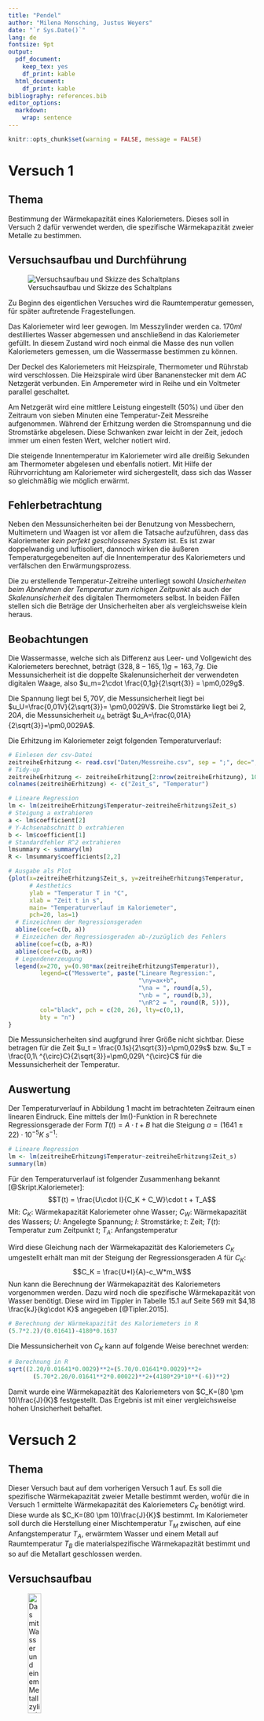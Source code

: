 ```yaml
---
title: "Pendel"
author: "Milena Mensching, Justus Weyers"
date: "`r Sys.Date()`"
lang: de
fontsize: 9pt
output:
  pdf_document: 
    keep_tex: yes
    df_print: kable
  html_document:
    df_print: kable
bibliography: references.bib
editor_options: 
  markdown: 
    wrap: sentence
---
```


```r
knitr::opts_chunk$set(warning = FALSE, message = FALSE) 
```

# Versuch 1

## Thema

Bestimmung der Wärmekapazität eines Kaloriemeters.
Dieses soll in Versuch 2 dafür verwendet werden, die spezifische Wärmekapazität zweier Metalle zu bestimmen.

## Versuchsaufbau und Durchführung

![Versuchsaufbau und Skizze des Schaltplans](%22Bilder/Versuchsaufbau.png%22)

Zu Beginn des eigentlichen Versuches wird die Raumtemperatur gemessen, für später auftretende Fragestellungen.

Das Kaloriemeter wird leer gewogen.
Im Messzylinder werden ca. $170ml$ destilliertes Wasser abgemessen und anschließend in das Kaloriemeter gefüllt.
In diesem Zustand wird noch einmal die Masse des nun vollen Kaloriemeters gemessen, um die Wassermasse bestimmen zu können.

Der Deckel des Kaloriemeters mit Heizspirale, Thermometer und Rührstab wird verschlossen.
Die Heizspirale wird über Bananenstecker mit dem AC Netzgerät verbunden.
Ein Amperemeter wird in Reihe und ein Voltmeter parallel geschaltet.

Am Netzgerät wird eine mittlere Leistung eingestellt (50%) und über den Zeitraum von sieben Minuten eine Temperatur-Zeit Messreihe aufgenommen.
Während der Erhitzung werden die Stromspannung und die Stromstärke abgelesen.
Diese Schwanken zwar leicht in der Zeit, jedoch immer um einen festen Wert, welcher notiert wird.

Die steigende Innentemperatur im Kaloriemeter wird alle dreißig Sekunden am Thermometer abgelesen und ebenfalls notiert.
Mit Hilfe der Rührvorrichtung am Kaloriemeter wird sichergestellt, dass sich das Wasser so gleichmäßig wie möglich erwärmt.

## Fehlerbetrachtung
Neben den Messunsicherheiten bei der Benutzung von Messbechern, Multimetern und Waagen ist vor allem die Tatsache aufzuführen, dass das Kaloriemeter *kein perfekt geschlossenes System* ist. 
Es ist zwar doppelwandig und luftisoliert, dannoch wirken die äußeren Temperaturgegebeneiten auf die Innentemperatur des Kaloriemeters und verfälschen den Erwärmungsprozess.

Die zu erstellende Temperatur-Zeitreihe unterliegt sowohl *Unsicherheiten beim Abnehmen der Temperatur zum richigen Zeitpunkt* als auch der *Skalenunsicherheit* des digitalen Thermometers selbst. 
In beiden Fällen stellen sich die Beträge der Unsicherheiten aber als vergleichsweise klein heraus.

## Beobachtungen

Die Wassermasse, welche sich als Differenz aus Leer- und Vollgewicht des Kaloriemeters berechnet, beträgt $(328,8-165,1)g=163,7g$.
Die Messunsicherheit ist die doppelte Skalenunsicherheit der verwendeten digitalen Waage, also $u_m=2\cdot \frac{0,1g}{2\sqrt{3}} = \pm0,029g$.

Die Spannung liegt bei $5,70V$, die Messunsicherheit liegt bei $u_U=\frac{0,01V}{2\sqrt{3}}= \pm0,0029V$.
Die Stromstärke liegt bei $2,20A$, die Messunsicherheit $u_A$ beträgt $u_A=\frac{0,01A}{2\sqrt{3}}=\pm0,0029A$.

Die Erhitzung im Kaloriemeter zeigt folgenden Temperaturverlauf:

```r
# Einlesen der csv-Datei
zeitreiheErhitzung <- read.csv("Daten/Messreihe.csv", sep = ";", dec=",")
# Tidy-up
zeitreiheErhitzung <- zeitreiheErhitzung[2:nrow(zeitreiheErhitzung), 10:11]
colnames(zeitreiheErhitzung) <- c("Zeit_s", "Temperatur")

# Lineare Regression
lm <- lm(zeitreiheErhitzung$Temperatur~zeitreiheErhitzung$Zeit_s)
# Steigung a extrahieren
a <- lm$coefficient[2]
# Y-Achsenabschnitt b extrahieren
b <- lm$coefficient[1]
# Standardfehler R^2 extrahieren
lmsummary <- summary(lm)
R <- lmsummary$coefficients[2,2]

# Ausgabe als Plot
{plot(x=zeitreiheErhitzung$Zeit_s, y=zeitreiheErhitzung$Temperatur,
      # Aesthetics
      ylab = "Temperatur T in °C",
      xlab = "Zeit t in s",
      main= "Temperaturverlauf im Kaloriemeter",
      pch=20, las=1)
  # Einzeichnen der Regressionsgeraden
  abline(coef=c(b, a))
  # Einzeichen der Regressiosgeraden ab-/zuzüglich des Fehlers
  abline(coef=c(b, a-R))
  abline(coef=c(b, a+R))
  # Legendenerzeugung
  legend(x=270, y=(0.98*max(zeitreiheErhitzung$Temperatur)), 
         legend=c("Messwerte", paste("Lineare Regression:",
                                     "\ny=ax+b",
                                     "\na = ", round(a,5), 
                                     "\nb = ", round(b,3),
                                     "\nR^2 = ", round(R, 5))),
         col="black", pch = c(20, 26), lty=c(0,1),
         bty = "n")
}
```

Die Messunsicherheiten sind augfgrund ihrer Größe nicht sichtbar.
Diese betragen für die Zeit $u_t = \frac{0.1s}{2\sqrt{3}}=\pm0,029s$ bzw.
$u_T = \frac{0,1\ ^{\circ}C}{2\sqrt{3}}=\pm0,029\ ^{\circ}C$ für die Messunsicherheit der Temperatur.

## Auswertung

Der Temperaturverlauf in Abbildung 1 macht im betrachteten Zeitraum einen linearen Eindruck.
Eine mittels der lm()-Funktion in R berechnete Regressionsgerade der Form $T(t)=A\cdot t+B$ hat die Steigung $a=(1641\pm 22)\cdot 10^{-5}K\ s^{-1}$:

```r
# Lineare Regression
lm <- lm(zeitreiheErhitzung$Temperatur~zeitreiheErhitzung$Zeit_s)
summary(lm)
```

Für den Temperaturverlauf ist folgender Zusammenhang bekannt [@Skript.Kaloriemeter]: 
$$T(t) = \frac{U\cdot I}{C_K + C_W}\cdot t + T_A$$ 
Mit: $C_K$: Wärmekapazität Kaloriemeter ohne Wasser; $C_W$: Wärmekapazität des Wassers; $U$: Angelegte Spannung; $I$: Stromstärke; $t$: Zeit; $T(t)$: Temperatur zum Zeitpunkt $t$; $T_A$: Anfangstemperatur

Wird diese Gleichung nach der Wärmekapazität des Kaloriemeters $C_K$ umgestellt erhält man mit der Steigung der Regressionsgeraden $A$ für $C_K$: 
$$C_K = \frac{U*I}{A}-c_W*m_W$$ 
Nun kann die Berechnung der Wärmekapazität des Kaloriemeters vorgenommen werden.
Dazu wird noch die spezifische Wärmekapazität von Wasser benötigt.
Diese wird im Tippler in Tabelle 15.1 auf Seite 569 mit $4,18 \frac{kJ}{kg\cdot K}$ angegeben [@Tipler.2015].

\begin{equation*}
\begin{split}
C_K &= \frac{U*I}{A}-c_W*m_W\\
\Rightarrow &=\frac{5,70V*2,20A}{0,01641\frac{K}{s}}-4180\frac{J}{kg\cdot K}*0,1637kg\\
\underset{\text{mit VAs=J}}{\Leftrightarrow} &= 79,90219\frac{J}{K}\\
\end{split}
\end{equation*}

```r
# Berechnung der Wärmekapazität des Kaloriemeters in R
(5.7*2.2)/(0.01641)-4180*0.1637
```

Die Messunsicherheit von $C_K$ kann auf folgende Weise berechnet werden:

\begin{equation*}
\begin{split}
u_{C_K} &= \sqrt{(\frac{\partial C_K}{\partial U}*u_U)^2+(\frac{\partial C_K}{\partial I}*u_I)^2+(\frac{\partial C_K}{\partial A}*u_A)^2+(\frac{\partial C_K}{\partial m_w}*u_{m_w})}\\
&=\sqrt{(\frac{I}{A}*u_U)^2+(\frac{U}{A}*u_I)^2+(\frac{U*I}{A^2}*u_A)^2+(c_w*u_{m_w})^2}\\
&= ((\frac{2,20A}{0,01641\frac{K}{s}}*0,0029V)^2+(\frac{5,70V}{0,01641\frac{K}{s}}*0,0029A)^2+(\frac{5,70V*2,20A}{(0,01641\frac{K}{s})^2}*0,00022\frac{K}{s})^2\\
&\ \ \ \ +(4180\frac{J}{kg\cdot K}*29\cdot 10^{-6}kg)^2)^{\frac{1}{2}}\\
&= 10.30224 \frac{J}{K}
\end{split}
\end{equation*}

```r
# Berechnung in R
sqrt((2.20/0.01641*0.0029)**2+(5.70/0.01641*0.0029)**2+
       (5.70*2.20/0.01641**2*0.00022)**2+(4180*29*10**(-6))**2)
```

Damit wurde eine Wärmekapazität des Kaloriemeters von $C_K=(80 \pm 10)\frac{J}{K}$ festgestellt.
Das Ergebnis ist mit einer vergleichsweise hohen Unsicherheit behaftet.

# Versuch 2

## Thema

Dieser Versuch baut auf dem vorherigen Versuch 1 auf.
Es soll die spezifische Wärmekapazität zweier Metalle bestimmt werden, wofür die in Versuch 1 ermittelte Wärmekapazität des Kaloriemeters $C_K$ benötigt wird. 
Diese wurde als $C_K=(80 \pm 10)\frac{J}{K}$ bestimmt. 
Im Kaloriemeter soll durch die Herstellung einer Mischtemperatur $T_M$ zwischen, auf eine Anfangstemperatur $T_A$, erwärmtem Wasser und einem Metall auf Raumtemperatur $T_B$ die materialspezifische Wärmekapazität bestimmt und so auf die Metallart  geschlossen werden.

## Versuchsaufbau

![Das mit Wasser und einem Metallzylinder gefüllte Kaloriemeter](Bilder/V2.png){width=25%, height=25%}

Wasser wird auf einer Heizplatte auf ca. 50°C erwärmt.
Dann wird das Thermometer in den Deckel des Kaloriemeters gesteckt, das Wasser eingefüllt, der Deckel geschlossen und $T_A$ am Thermometer abgelesen.

## Fehlerbetrachtung
Viel mehr noch, als in Versuch 1, ist der *Wärmeverlust* während des Versuches eine Fehlerquelle. 
Dies ist bedingt durch den starken Temperaturgradienten von ca. $30K$ zwischen der Innentemperatur des Kaloriemeters und der Raumtemperatur, welche bei ca. 20°C lag. 
Der darum hohe Wärmeabfluss aus dem Kaloriemeter ist besonders am Deckel bemerkbar, welcher sich während des Versuches spürbar erwärmte.

Unter anderem dieser Effekt führte dazu, dass es keinen eindeutig bestimmbaren Wert für die Mischtemperatur im Kaloriemeter gab.
Stattdessen fiel der Temperaturwert stetig.
Es wurde dann ein Wert notiert, der, um den steigenden Einfluss des Wärmeverlustes klein zu halten, zu einem Zeitpukt abgelesen wurde, als sich die Temperaturabnahme im Kaloriemeter deutlich verlangsamte.

Eventuell wäre eine Erwärmung des Wassers auf z.B. 30°C für den Versuch ausreichend gewesen und hätte bessere Ergebnisse geliefert, aufgrund der dann geringeren Wärmeabgabe des Kaloriemeters.

Weitere Fehlerquellen sind Messunsicherheiten, welche im Gegensatz zum Wärmeverlust aber in den folgenden Fehlerrechnungen berücksichtigt werden.

## Durchführung

Die zwei Metalle werden nacheinander untersucht.
Zuerst ein kupferfarbenes, im Vergleich schwereres Metall, als zweites ein aluminiumgraues, leichteres Metall.

Die Volumenbestimmung der Metallzylinder erfolgte über die Bestimmung der Wasserverdrängung in einem Standzylinder.
<!-- Die Skalenunsicherheit des Messbechers lag bei $u_{Skala}=\frac{1ml}{2\sqrt{6}}=0,20ml$. -->

Da die Metallzylinder gut $20ml$ Volumen einnahmen, wurden im Becherglas wurden für jeden Versuch ca. $150ml$ Wasser abgemessen, um das Kaloriemeter mit ca. 170ml ausreichend zu füllen.
Die Bestimmung der verwendeten Wassermasse erfolgte dann durch Abwiegen des vollen und des leeren Becherglases und durch anschließendes Subtrahieren der beiden Werte.
Die Messunsicherheit der Wassermasse beträgt zweimal die Skalenunsicherheit der verwendeten digitalen Waage, also $u_{m_w}=2*\frac{0,1g}{2\sqrt{3}}=\pm0.058g$.

Nach der Bestimmung des Metallvolumens und der Masse des Wassers wurde dieses im Becherglas auf etwa $50^\circ C$ erwärmt. Die genaue Anfangstemperatur wurde anschließend im Kaloriemeter gemessen.
Die Skalenunsicherheit des digitalen Thermometers lag bei $u_T = \frac{0.1^\circ C}{2\sqrt{3}} = \pm0.029^\circ C$.
Die gemessene Anfangstemperatur im Kaloriemeter betrug $T_A=(50,000\pm 0,029)^\circ C$.

Der erste Metallzylinder wurde dann in das Kaloriemeter gestellt und die Temperaturabnahme auf dem Thermometer verfolgt.

Für das zweite Metall wurde im Anschluss auf gleiche Weise verfahren.

## Beobachtungen

Zur Berechnung der Unsicherheiten wurden die Skalenungenauigkeiten mit folgenden Formeln bestimmt:
\begin{itemize}
  \item Digitale Anzeigen: $\frac{a}{2\sqrt{3}}$
  \item Analoge Anzeigen: $\frac{a}{2\sqrt{6}}$
\end{itemize}

Folgendes wurde für die zwei Metalle bestimmt:
```r
# Messgrößen
groesse = c("C Kaloriemeter [J/K]", "Becherglas mit Wasser [g]", "Masse Becherglas [g]", "Wassermasse [g]", "Metallmasse [g]", "Metallvolumen [ml]", "Anfangstemperatur [K]", "Mischtemperatur [K]", "Raumtemperatur [K]")
messwerte <- data.frame(Messwert = c(80, 235.5, 97.4, 235.5-97.4, 198.0, 23.00, 273.15+50.000, 273.15+44.2, 273.15+20),
                        Formelzeichen = c("C_K", "-", "-", "m_w", "m_F", "V_F", "T_A", "T_M", "T_B"),
                        Geräteart = c("-", "digital", "digital", "-", "digital", "analog", "digital", "digital", "digital"),
                        Skaleneinheit = c("-", 0.1, 0.1, "-", 0.1, 1, 0.1, 0.1, 0.1),
                        Unsicherheit = c(10, 0.029, 0.029, 2*0.029, 0.029, 0.20, 0.029, 0.029, 0.029)
                        )
rownames(messwerte) <- groesse
knitr::kable(messwerte, caption = "Aufgenommene Messwerte samt Unsicherheiten für das untersuchte orangene Metall")
```

```r
# Messgrößen
groesse = c("C Kaloriemeter [J/K]", "Becherglas mit Wasser [g]", "Masse Becherglas [g]", "Wassermasse [g]", "Metallmasse [g]", "Metallvolumen [ml]", "Anfangstemperatur []", "Mischtemperatur [K]", "Raumtemperatur [K]")
messwerte <- data.frame(Messwert = c(80, 241.3, 97.4, 241.3-97.4, 176.12,22.00, 273.150+49.100, 273.150+42.8, 273.15+20.0),
                        Formelzeichen = c("C_K", "-", "-", "m_w", "m_F", "V_F", "T_A", "T_M", "T_B"),
                        Geräteart = c("-", "digital", "digital", "-", "digital", "analog", "digital", "digital", "digital"),
                        Skaleneinheit = c("-", 0.1, 0.1, "-", 0.1, 1, 0.1, 0.1, 0.1),
                        Unsicherheit = c(10, 0.029, 0.029, 2*0.029, 0.029, 0.20, 0.029, 0.029, 0.029)
                        )
rownames(messwerte) <- groesse
knitr::kable(messwerte, caption = "Aufgenommene Messwerte samt Unsicherheiten für das untersuchte graue Metall")
```

## Auswertung

### Bestimmung der spezifischen Wärmekapazität für die zwei Metalle

Mittels der Formel zur Berechnung der spezifischen Wärmekapazität $c_F$ in einem Kaloriemeter, siehe [@Skript.Kaloriemeter], kann nun eben diese für beide Metalle berechnet werden.
\begin{equation}\label{Kaloriemeter:c_F}
c_F = \frac{(C_K + m_W\cdot c_W)\cdot (TM-TB)}{m_F\cdot (TA-TM)}
\end{equation}

Mit den den obigen Tabellen 1 und 2 aufgeführten Werten folgt damit für die bestimmten Bestwerte der beiden Metalle:
$$c_F(Metall\ 1) = \frac{(80\frac{J}{K}+0,1381kg\cdot 4180\frac{J}{kg\cdot K})\cdot (317,35-293,15)K}{0,1980kg\cdot(323,15-317,35)K}= 13850,26\frac{J}{kg\cdot K}$$
```r
# Berechnung in R
((80+0.1381*4180)*(317.35-293.15))/(0.1980*(323.15-317.35))
((80+0.1381*4180)*(323.15-317.35))/(0.1980*(317.35-293.15))
```
$$c_F(Metall\ 2) = \frac{(80\frac{J}{K}+0,1439kg\cdot 4180\frac{J}{kg\cdot K})\cdot (315,95-293,15)K}{0,17612kg\cdot(322,25-315,95)K}= 14004,02\frac{J}{kg\cdot K}$$
```r
# Berechnung in R
((80+0.1439*4180)*(315.95-293.15))/(0.17612*(322.25-315.95))
((80+0.1439*4180)*(322.25-315.95))/(0.17612*(315.95-293.15))

```
Die beiden Werte sind viel zu groß.

### Unsicherheit der spezifische Wärmekapazität der Feststoffe 
Aus Formel \ref{Kaloriemeter:c_F} kann über die Gausssche Fehlerfortpflanzung die zugehörige Messunsicherheit $u_{c_F}$ berechnet werden.

$$u_{c_F}=\sqrt{(\frac{\partial c_F}{\partial C_K}*u_{C_K})^2+(\frac{\partial c_F}{\partial m_w}*u_{m_w})^2+(\frac{\partial c_F}{\partial T_M}*u_{T_M})^2+ (\frac{\partial c_F}{\partial T_B}*u_{T_B})^2+ (\frac{\partial c_F}{\partial m_F}*u_{m_F})^2+ (\frac{\partial c_F}{\partial T_A}*u_{T_A})^2}$$

$=[(\frac{(1+m_w*c_w)*(T_M-T_B)}{m_F*(T_A-T_B)}u_{C_K})^2+(\frac{(C_K+c_w)(T_M-T_B)}{m_F(T_A-T_M)}*u_{m_w})^2+(\frac{(C_K+m_w*c_w)*(1-T_B)}{m_F(T_A-1)}*u_{T_M})^2$
$\ +(\frac{(C_K+m_w*c_w)*(T_M-1)}{m_F(T_A-T_M)}*u_{T_B})^2+(\frac{(C_K+m_w*c_w)*(T_M-T_B)}{T_A-T_M}*u_{m_F})^2$
$\ +(\frac{(C_K+m_w*c_w)*(T_M-T_B)}{m_F(1-T_M)}*u_{T_A})^2]^{\frac{1}{2}}$

Nun können die Werte, die für die zwei Metalle ermittelt wurden, eingesetzt werden:

### Unsicherheit spezifische Wärmekapazität oranges Metall

Einsetzen in die obige Formel ergibt:

$u_{c_F}(Metall\ 1)=[(\frac{(1+0,13810kg\cdot 4180\frac{J}{kg\cdot K})\cdot (317,35K-293,150K)}{0,19800kg\cdot (323,15K-293,150K)}\cdot 10\frac{J}{K})^2+(\frac{(80\frac{J}{K}+4180\frac{J}{kg\cdot K})(317,35K-293,150K)}{0,19800kg(323,15K-317,35K)}\cdot 0,000058kg)^2+(\frac{(80\frac{J}{K}+0,13810kg\cdot 4180\frac{J}{kg\cdot K})\cdot (1-293,150K)}{0,19800kg(323,15K-1)}\cdot 0,029K)^2+(\frac{(80\frac{J}{K}+0,13810kg\cdot 4180\frac{J}{kg\cdot K})\cdot (317,35K-1)}{0,19800kg(323,15K-317,35K)}\cdot 0,029K)^2+(\frac{(80\frac{J}{K}+0,13810kg\cdot 4180\frac{J}{kg\cdot K})\cdot (317,35K-293,150K)}{323,15K-317,35K}\cdot 0,000029kg)^2+(\frac{(80\frac{J}{K}+0,13810kg\cdot 4180\frac{J}{kg\cdot K})\cdot (317,35K-293,150K)}{0,19800kg(1-317,35K)}\cdot 0,029K)^2]^{\frac{1}{2}}$

\newpage
```r
# Konstanten
C_K = 80 #J/kg
u_CK = 10 #J/kg
u_mw = 0.000058 #kg
u_mF = 0.000029 #kg
u_TA = 0.029 #K
u_TB = 0.029 #K
u_TM = 0.029 #K
c_w = 4180 #J

# Variablen
m_w = 0.13810 #kg
m_F = 0.19800 #kg
T_A = 323.15 #K
T_B = 293.15 #K
T_M = 317.35 #K

# Berechnung in R
sqrt( ( ((1+m_w*c_w)*(T_M-T_B))/(m_F*(T_A-T_B))*u_CK)**2
     +( ((C_K+c_w)*(T_M-T_B))/(m_F*(T_A-T_M))*u_mw)**2
     +( ((C_K+m_w*c_w)*(1-T_B))/(m_F*(T_A-1))*u_TM)**2
     +( ((C_K+m_w*c_w)*(T_M-1))/(m_F*(T_A-T_M))*u_TB)**2
     +( ((C_K+m_w*c_w)*(T_M-T_B))/(T_A-T_M)*u_mF)**2
     +( ((C_K+m_w*c_w)*(T_M-T_B))/(m_F*(1-T_M))*u_TA)**2)
```

### Unsicherheit spezifische Wärmekapazität graues Metall

$u_{c_F}(Metall\ 2)=[(\frac{(1+0,1439kg\cdot 4180\frac{J}{kg\cdot K})\cdot (315,95K-293,150K)}{0,17612kg\cdot (322,25K-293,150K)}\cdot 10\frac{J}{K})^2+(\frac{(80\frac{J}{K}+4180\frac{J}{kg\cdot K})(315,95K-293,150K)}{0,17612kg(322,25K-315,95K)}\cdot 0,000058kg)^2+(\frac{(80\frac{J}{K}+0,1439kg\cdot 4180\frac{J}{kg\cdot K})\cdot (1-293,150K)}{0,17612kg(322,25K-1)}\cdot 0,029K)^2+(\frac{(80\frac{J}{K}+0,1439kg\cdot 4180\frac{J}{kg\cdot K})\cdot (315,95K-1)}{0,17612kg(322,25K-315,95K)}\cdot 0,029K)^2+(\frac{(80\frac{J}{K}+0,1439kg\cdot 4180\frac{J}{kg\cdot K})\cdot (315,95K-293,150K)}{322,25K-315,95K}\cdot 0,000029kg)^2+(\frac{(80\frac{J}{K}+0,1439kg\cdot 4180\frac{J}{kg\cdot K})\cdot (315,95K-293,150K)}{0,17612kg(1-315,95K)}\cdot 0,029K)^2]^{\frac{1}{2}}$

```r
# Neudefinition Variablen
m_w = 0.14390 #kg
m_F = 0.17612 #kg
T_A = 322.25 #K
T_B = 293.15 #K
T_M = 315.95 #K

# Berechnung in R
sqrt( ( ((1+m_w*c_w)*(T_M-T_B))/(m_F*(T_A-T_B))*u_CK)**2
     +( ((C_K+c_w)*(T_M-T_B))/(m_F*(T_A-T_M))*u_mw)**2
     +( ((C_K+m_w*c_w)*(1-T_B))/(m_F*(T_A-1))*u_TM)**2
     +( ((C_K+m_w*c_w)*(T_M-1))/(m_F*(T_A-T_M))*u_TB)**2
     +( ((C_K+m_w*c_w)*(T_M-T_B))/(T_A-T_M)*u_mF)**2
     +( ((C_K+m_w*c_w)*(T_M-T_B))/(m_F*(1-T_M))*u_TA)**2)
```

## Interpretation

Mit den Unsicherheiten zusammengenommen wurde Folgendes bestimmt:
\begin{itemize}
  \item Metall 1: $c_F = (12\pm 24)\frac{kJ}{kg\cdot K}$
  \item Metall 2: $c_F = (14\pm 27)\frac{kJ}{kg\cdot K}$
\end{itemize}
Die Ergebnisse sind ziemlich falsch, liegen aber immerhin recht nah bei einander und das richtige Ergebnis liegt in dem sehr großzügig ausfallenden Fehlerintervall.
Eine schnelle Recherche im Internet liefert für die meisten Reinmetalle spezifische Wärmekapazitäten von rund $1\frac{kJ}{kg\cot K}$.
In diese Größenordnung fällt keines der beiden Ergebnisse, eine Aussage über die Metallart auf Basis der Messwerte ist nicht sinnvoll.
Wir tippen auf Kupfer und Aluminium.
Schließlich sind die Fehlerintervalle auch so groß, dass das Raten seriöser erscheint. 

## Quellen